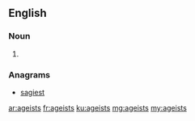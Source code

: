 ==English==

===Noun===
{{head|en|noun plural form}}

# {{plural of|ageist|lang=en}}

===Anagrams===
* [[sagiest#English|sagiest]]

[[ar:ageists]]
[[fr:ageists]]
[[ku:ageists]]
[[mg:ageists]]
[[my:ageists]]
